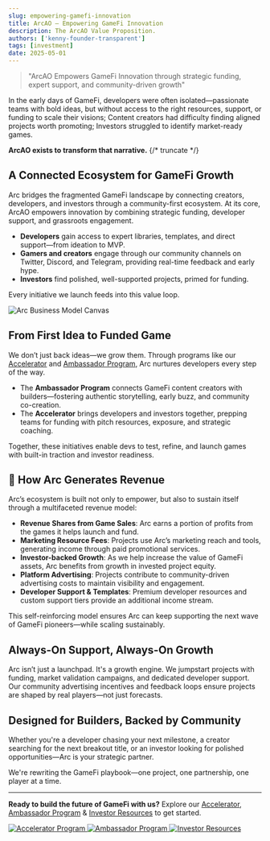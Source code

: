 ```yaml
---
slug: empowering-gamefi-innovation
title: ArcAO — Empowering GameFi Innovation 
description: The ArcAO Value Proposition.
authors: ['kenny-founder-transparent']
tags: [investment]
date: 2025-05-01
---
```



> "ArcAO Empowers GameFi Innovation through strategic funding, expert support, and community-driven growth"

In the early days of GameFi, developers were often isolated—passionate teams with bold ideas, but without access to the right resources, support, or funding to scale their visions; Content creators had difficulty finding aligned projects worth promoting; Investors struggled to identify market-ready games.

**ArcAO exists to transform that narrative.**
{/* truncate */}
## A Connected Ecosystem for GameFi Growth

Arc bridges the fragmented GameFi landscape by connecting creators, developers, and investors through a community-first ecosystem. At its core, ArcAO empowers innovation by combining strategic funding, developer support, and grassroots engagement.

- **Developers** gain access to expert libraries, templates, and direct support—from ideation to MVP.
- **Gamers and creators** engage through our community channels on Twitter, Discord, and Telegram, providing real-time feedback and early hype.
- **Investors** find polished, well-supported projects, primed for funding.

Every initiative we launch feeds into this value loop.

![Arc Business Model Canvas](/img/business-model-canvas.png)

## From First Idea to Funded Game

We don’t just back ideas—we grow them. Through programs like our <a href={ARCAO.acceleratorProgramSignup} target="_blank">Accelerator</a> and <a href={ARCAO.ambassadorProgramSignup} target="_blank">Ambassador Program</a>, Arc nurtures developers every step of the way.

- The **Ambassador Program** connects GameFi content creators with builders—fostering authentic storytelling, early buzz, and community co-creation.
- The **Accelerator** brings developers and investors together, prepping teams for funding with pitch resources, exposure, and strategic coaching.

Together, these initiatives enable devs to test, refine, and launch games with built-in traction and investor readiness.

## 💸 How Arc Generates Revenue

Arc’s ecosystem is built not only to empower, but also to sustain itself through a multifaceted revenue model:

- **Revenue Shares from Game Sales**: Arc earns a portion of profits from the games it helps launch and fund.
- **Marketing Resource Fees**: Projects use Arc’s marketing reach and tools, generating income through paid promotional services.
- **Investor-backed Growth**: As we help increase the value of GameFi assets, Arc benefits from growth in invested project equity.
- **Platform Advertising**: Projects contribute to community-driven advertising costs to maintain visibility and engagement.
- **Developer Support & Templates**: Premium developer resources and custom support tiers provide an additional income stream.

This self-reinforcing model ensures Arc can keep supporting the next wave of GameFi pioneers—while scaling sustainably.

## Always-On Support, Always-On Growth

Arc isn’t just a launchpad. It's a growth engine. We jumpstart projects with funding, market validation campaigns, and dedicated developer support. Our community advertising incentives and feedback loops ensure projects are shaped by real players—not just forecasts.

## Designed for Builders, Backed by Community

Whether you're a developer chasing your next milestone, a creator searching for the next breakout title, or an investor looking for polished opportunities—Arc is your strategic partner. 

We're rewriting the GameFi playbook—one project, one partnership, one player at a time.

---

**Ready to build the future of GameFi with us?** Explore our <a href={ARCAO.acceleratorProgramSignup} target="_blank">Accelerator</a>, <a href={ARCAO.ambassadorProgramSignup} target="_blank">Ambassador Program</a> & <a href={ARCAO.investorSignup} target="_blank">Investor Resources</a> to get started.

<a href={ARCAO.acceleratorProgramSignup} target="_blank">
  <img
    alt="Accelerator Program"
    src="https://img.shields.io/badge/Accelerator-Join%20Now-FF6B6B?style=for-the-badge&logo=rocket"
  />
</a>

<a href={ARCAO.ambassadorProgramSignup} target="_blank">
  <img
    alt="Ambassador Program"
    src="https://img.shields.io/badge/Ambassador-Join%20Now-4CAF50?style=for-the-badge&logo=star"
  />
</a>

<a href={ARCAO.investorSignup} target="_blank">
  <img
    alt="Investor Resources"
    src="https://img.shields.io/badge/Investor-Resources-7B1FA2?style=for-the-badge&logo=cash-stack"
  />
</a>
